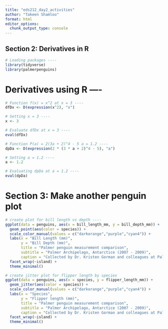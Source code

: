 ```yaml
---
title: "eds212_day2_activities"
author: "Takeen Shamloo"
format: html
editor_options: 
  chunk_output_type: console
---
```


## Section 2: Derivatives in R

```r
# Loading packages ----
library(tidyverse)
library(palmerpenguins)
```

# Derivatives using R ----

```r
# Function f(x) = x^2 at x = 3 ----
dfDx <- D(expression(x^2), "x")

# Setting x = 3 ----
x <- 3

# Evaluate dfDx at x = 3 ----
eval(dfDx)
```


```r
# Function P(a) = 2(3a + 2)^4 - 5 a = 1.2 ----
dpDa <- D(expression(2 * (3 * a + 2)^4 - 5), "a")

# Setting a = 1.2 ----
a <- 1.2

# Evaluating dpDa at a = 1.2 ----
eval(dpDa)
```

# Section 3: Make another penguin plot

```r
# create plot for bill length vs depth ----
ggplot(data = penguins, aes(x = bill_length_mm, y = bill_depth_mm)) +
  geom_point(aes(color = species)) +
  scale_color_manual(values = c("darkorange","purple","cyan4")) +
  labs(x = "Bill Length (mm)",
       y = "Bill Depth (mm)",
       title = "Palmer penguin measurement comparison",
       subtitle = "Palmer Archipelago, Antarctice (2007 - 2009)",
       caption = "Collected by Dr. Kristen Gorman and colleagues at Palmer Station LTER") +
  facet_wrap(~island) +
  theme_minimal()
```

```r
# create jitter plot for flipper length by species 
ggplot(data = penguins, aes(x = species, y = flipper_length_mm)) +
  geom_jitter(aes(color = species)) +
  scale_color_manual(values = c("darkorange","purple","cyan4")) +
  labs(x = "Species",
       y = "Flipper length (mm)",
       title = "Palmer penguin measurement comparison",
       subtitle = "Palmer Archipelago, Antarctice (2007 - 2009)",
       caption = "Collected by Dr. Kristen Gorman and colleagues at Palmer Station LTER") +
  facet_wrap(~island) +
  theme_minimal()
```





